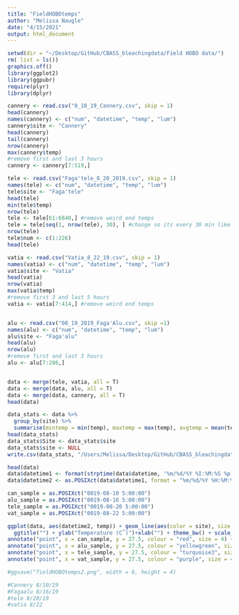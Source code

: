 ```yaml
---
title: "FieldHOBOtemps"
author: "Melissa Naugle"
date: "4/15/2021"
output: html_document
---
```


```r

setwd(dir = "~/Desktop/GitHub/CBASS_bleachingdata/Field HOBO data/")
rm( list = ls())
graphics.off()
library(ggplot2)
library(ggpubr)
require(plyr)
library(dplyr)

```


```r

cannery <- read.csv("8_18_19_Cannery.csv", skip = 1)
head(cannery)
names(cannery) <- c("num", "datetime", "temp", "lum")
cannery$site <- "Cannery"
head(cannery)
tail(cannery)
nrow(cannery)
max(cannery$temp)
#remove first and last 3 hours
cannery <- cannery[7:519,]

tele <- read.csv("Faga'tele_8_20_2019.csv", skip = 1)
names(tele) <- c("num", "datetime", "temp", "lum")
tele$site <- "Faga'tele"
head(tele)
min(tele$temp)
nrow(tele)
tele <- tele[61:6840,] #remove weird end temps 
tele = tele[seq(1, nrow(tele), 30), ] #change so its every 30 min like the others, not every 1 min
nrow(tele)
tele$num <- c(1:226) 
head(tele)

vatia <- read.csv("Vatia_8_22_19.csv", skip = 1)
names(vatia) <- c("num", "datetime", "temp", "lum")
vatia$site <- "Vatia"
head(vatia)
nrow(vatia)
max(vatia$temp)
#remove first 3 and last 5 hours
vatia <- vatia[7:414,] #remove weird end temps 


alu <- read.csv("08_19_2019_Faga'Alu.csv", skip =1)
names(alu) <- c("num", "datetime", "temp", "lum")
alu$site <- "Faga'alu"
head(alu)
nrow(alu)
#remove first and last 3 hours
alu <- alu[7:286,]


data <- merge(tele, vatia, all = T)
data <- merge(data, alu, all = T)
data <- merge(data, cannery, all = T)
head(data)

```

```r
data_stats <- data %>%
  group_by(site) %>%
  summarise(mintemp = min(temp), maxtemp = max(temp), avgtemp = mean(temp), sdtemp = sd(temp)) 
head(data_stats)
data_stats$Site <- data_stats$site
data_stats$site <- NULL
write.csv(data_stats, "/Users/Melissa/Desktop/GitHub/CBASS_bleachingdata/Field HOBO data/temp_stats_full.csv", row.names = F)

head(data)
data$datetime1 <- format(strptime(data$datetime, '%m/%d/%Y %I:%M:%S %p'), "%m/%d/%Y %H:%M:%S")
data$datetime2 <- as.POSIXct(data$datetime1, format = "%m/%d/%Y %H:%M:%S")

can_sample = as.POSIXct("0019-08-10 5:00:00")
alu_sample = as.POSIXct("0019-08-16 5:00:00")
tele_sample = as.POSIXct("0019-08-20 5:00:00")
vat_sample = as.POSIXct("0019-08-22 5:00:00")

ggplot(data, aes(datetime2, temp)) + geom_line(aes(color = site), size = 1.1) +
  ggtitle("") + ylab("Temperature (C˚)")+xlab("") + theme_bw() + scale_x_datetime(breaks = "1 day", date_labels = ("%b %d")) +  theme(axis.text.x =element_text(angle = 45, hjust = 1)) + #geom_vline(xintercept = -61548450000, color = "red", linetype = 1, size = 1.1) + #geom_vline(xintercept = -61547930000, color = "yellowgreen", linetype = 1, size = 1.1) + #geom_vline(xintercept = -61547590000, color = "turquoise3", linetype = 1, size = 1.1) + #geom_vline(xintercept = -61547420000, color = "purple", linetype = 1, size = 1.1) +
annotate("point", x = can_sample, y = 27.5, colour = "red", size = 4) +
annotate("point", x = alu_sample, y = 27.5, colour = "yellowgreen", size = 4) +
annotate("point", x = tele_sample, y = 27.5, colour = "turquoise3", size = 4) +
annotate("point", x = vat_sample, y = 27.5, colour = "purple", size = 4) 

#ggsave("fieldHOBOtemps2.png", width = 6, height = 4)

#Cannery 8/10/19
#Fagaalu 8/16/19
#tele 8/20/19
#vatia 8/22 
 
```




